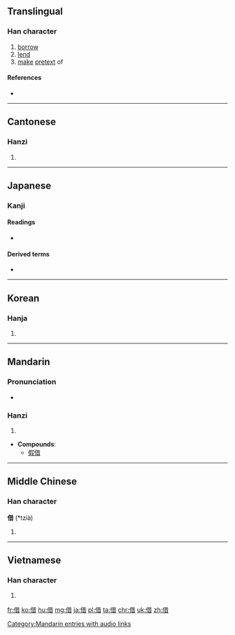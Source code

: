 {{also|藉}}
==Translingual==

===Han character===
{{Han char|rn=9|rad=人|as=08|sn=10|four=2426<sub>1</sub>|canj=人廿日 (OTA)|ids=⿰[[亻]][[昔]]}}

# [[borrow]]
# [[lend]]
# [[make]] [[pretext]] of

====References====
* {{Han ref|kx=0108.100|dkj=00781|dj=0230.060|hdz=10171.050|uh=501F|ud=20511|bh=ADC9|bd=44489}}

----

==Cantonese==

===Hanzi===
{{yue-hanzi|jyut=|y=je3}}

# {{defn|lang=yue|sort=人08}}

----

==Japanese==

===Kanji===
{{ja-kanji|grade=4|rs=人08}}

====Readings====
* {{ja-readings|on=[[しゃく]] (shaku), [[しゃ]] (sha), [[せき]] (seki)|kun=[[かりる]] (kariru), [[かり]] (kari), [[たとい]] (tatoi)}}

====Derived terms====
* {{l|ja|借りる|tr=[[かりる]], kariru}}

----

==Korean==

===Hanja===
{{ko-hanja|hangeul=[[차]], [[적]]|rv=cha, jeok|mr=ch'a, chŏk}}

# {{defn|lang=ko|sort=人08}}

----

==Mandarin==

===Pronunciation===
* {{audio|zh-jiè.ogg|audio|lang=cmn}}

===Hanzi===
{{cmn-hanzi|pin=[[chāng]] ([[chang1]]), [[jiè]] ([[jie4]])|wg=ch'ang<sup>1</sup>, chieh<sup>4</sup>}}

# {{defn|lang=cmn|sort=人08}}
* '''Compounds''':
** [[假借]]

[[Category:Mandarin entries with audio links]]

----

==Middle Chinese==	

===Han character===
'''借''' (*tzià)<!--asterisk indicates that this is a reconstructed pronunciation-->

# {{defn|lang=ltc|sort=人08}}

----

==Vietnamese==

===Han character===
{{vi-hantu|[[tá]]|rs=人08}}

# {{defn|lang=vi|sort=人08}}

[[fr:借]]
[[ko:借]]
[[hu:借]]
[[mg:借]]
[[ja:借]]
[[pl:借]]
[[ta:借]]
[[chr:借]]
[[uk:借]]
[[zh:借]]